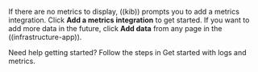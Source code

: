 
<DocCallOut title="Tip">

If there are no metrics to display, ((kib)) prompts you to add a metrics
integration. Click **Add a metrics integration** to get started. If you want to
add more data in the future, click **Add data** from any page in the
((infrastructure-app)).

Need help getting started? Follow the steps in
<DocLink slug="/en/observability/logs-metrics-get-started">Get started with logs and metrics</DocLink>.

</DocCallOut>
